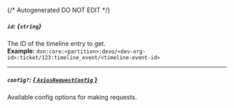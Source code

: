 {/* Autogenerated DO NOT EDIT  */}
##### `id`: *{`string`}*
The ID of the timeline entry to get.
<br/>
**Example:** `don:core:<partition>:devo/<dev-org-id>:ticket/123:timeline_event/<timeline-event-id>`

---
##### `config?`: [*{ `AxiosRequestConfig` }*](https://axios-http.com/docs/req_config)
Available config options for making requests.


